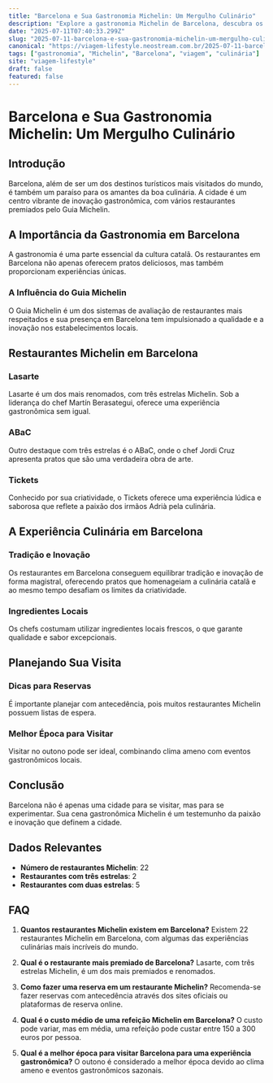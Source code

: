 ```yaml
---
title: "Barcelona e Sua Gastronomia Michelin: Um Mergulho Culinário"
description: "Explore a gastronomia Michelin de Barcelona, descubra os melhores restaurantes e como a cidade se destaca no cenário culinário global."
date: "2025-07-11T07:40:33.299Z"
slug: "2025-07-11-barcelona-e-sua-gastronomia-michelin-um-mergulho-culinario"
canonical: "https://viagem-lifestyle.neostream.com.br/2025-07-11-barcelona-e-sua-gastronomia-michelin-um-mergulho-culinario"
tags: ["gastronomia", "Michelin", "Barcelona", "viagem", "culinária"]
site: "viagem-lifestyle"
draft: false
featured: false
---
```


# Barcelona e Sua Gastronomia Michelin: Um Mergulho Culinário

## Introdução
Barcelona, além de ser um dos destinos turísticos mais visitados do mundo, é também um paraíso para os amantes da boa culinária. A cidade é um centro vibrante de inovação gastronômica, com vários restaurantes premiados pelo Guia Michelin.

## A Importância da Gastronomia em Barcelona
A gastronomia é uma parte essencial da cultura catalã. Os restaurantes em Barcelona não apenas oferecem pratos deliciosos, mas também proporcionam experiências únicas.

### A Influência do Guia Michelin
O Guia Michelin é um dos sistemas de avaliação de restaurantes mais respeitados e sua presença em Barcelona tem impulsionado a qualidade e a inovação nos estabelecimentos locais.

## Restaurantes Michelin em Barcelona

### Lasarte
Lasarte é um dos mais renomados, com três estrelas Michelin. Sob a liderança do chef Martín Berasategui, oferece uma experiência gastronômica sem igual.

### ABaC
Outro destaque com três estrelas é o ABaC, onde o chef Jordi Cruz apresenta pratos que são uma verdadeira obra de arte.

### Tickets
Conhecido por sua criatividade, o Tickets oferece uma experiência lúdica e saborosa que reflete a paixão dos irmãos Adrià pela culinária.

## A Experiência Culinária em Barcelona

### Tradição e Inovação
Os restaurantes em Barcelona conseguem equilibrar tradição e inovação de forma magistral, oferecendo pratos que homenageiam a culinária catalã e ao mesmo tempo desafiam os limites da criatividade.

### Ingredientes Locais
Os chefs costumam utilizar ingredientes locais frescos, o que garante qualidade e sabor excepcionais.

## Planejando Sua Visita

### Dicas para Reservas
É importante planejar com antecedência, pois muitos restaurantes Michelin possuem listas de espera.

### Melhor Época para Visitar
Visitar no outono pode ser ideal, combinando clima ameno com eventos gastronômicos locais.

## Conclusão
Barcelona não é apenas uma cidade para se visitar, mas para se experimentar. Sua cena gastronômica Michelin é um testemunho da paixão e inovação que definem a cidade.

## Dados Relevantes
- **Número de restaurantes Michelin**: 22
- **Restaurantes com três estrelas**: 2
- **Restaurantes com duas estrelas**: 5

## FAQ

1. **Quantos restaurantes Michelin existem em Barcelona?**
   Existem 22 restaurantes Michelin em Barcelona, com algumas das experiências culinárias mais incríveis do mundo.

2. **Qual é o restaurante mais premiado de Barcelona?**
   Lasarte, com três estrelas Michelin, é um dos mais premiados e renomados.

3. **Como fazer uma reserva em um restaurante Michelin?**
   Recomenda-se fazer reservas com antecedência através dos sites oficiais ou plataformas de reserva online.

4. **Qual é o custo médio de uma refeição Michelin em Barcelona?**
   O custo pode variar, mas em média, uma refeição pode custar entre 150 a 300 euros por pessoa.

5. **Qual é a melhor época para visitar Barcelona para uma experiência gastronômica?**
   O outono é considerado a melhor época devido ao clima ameno e eventos gastronômicos sazonais.